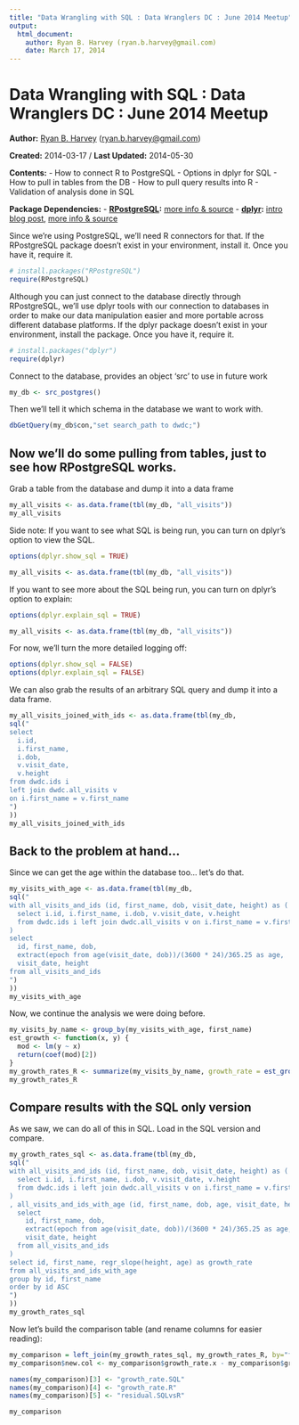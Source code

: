 ```yaml
---
title: "Data Wrangling with SQL : Data Wranglers DC : June 2014 Meetup"
output:
  html_document:
    author: Ryan B. Harvey (ryan.b.harvey@gmail.com)
    date: March 17, 2014
---
```


Data Wrangling with SQL : Data Wranglers DC : June 2014 Meetup
==============================================================
**Author:**  [Ryan B. Harvey](http://datascientist.guru)
([ryan.b.harvey@gmail.com](mailto:ryan.b.harvey@gmail.com))

**Created:** 2014-03-17 / **Last Updated:** 2014-05-30

**Contents:**
- How to connect R to PostgreSQL
- Options in dplyr for SQL
- How to pull in tables from the DB
- How to pull query results into R
- Validation of analysis done in SQL

**Package Dependencies:**
- **[RPostgreSQL](http://cran.r-project.org/package=RPostgreSQL):** [more info & source](https://code.google.com/p/rpostgresql/)
- **[dplyr](http://cran.r-project.org/package=dplyr):** [intro blog post](http://blog.rstudio.org/2014/01/17/introducing-dplyr/), [more info & source](https://github.com/hadley/dplyr)

Since we're using PostgreSQL, we'll need R connectors for that. If the RPostgreSQL package doesn't exist in your environment, install it. Once you have it, require it.
```r
# install.packages("RPostgreSQL")
require(RPostgreSQL)
```

Although you can just connect to the database directly through RPostgreSQL, we'll use dplyr tools with our connection to databases in order to make our data manipulation easier and more portable across different database platforms.  If the dplyr package doesn't exist in your environment, install the package.  Once you have it, require it.
```r
# install.packages("dplyr")
require(dplyr)
```

Connect to the database, provides an object 'src' to use in future work
```r
my_db <- src_postgres()
```

Then we'll tell it which schema in the database we want to work with.
```r
dbGetQuery(my_db$con,"set search_path to dwdc;")
```

Now we'll do some pulling from tables, just to see how RPostgreSQL works.
--------------------------------

Grab a table from the database and dump it into a data frame
```r
my_all_visits <- as.data.frame(tbl(my_db, "all_visits"))
my_all_visits
```

Side note: If you want to see what SQL is being run, you can turn on dplyr's option to view the SQL.
```r
options(dplyr.show_sql = TRUE)

my_all_visits <- as.data.frame(tbl(my_db, "all_visits"))
```

If you want to see more about the SQL being run, you can turn on dplyr's option to explain:
```r
options(dplyr.explain_sql = TRUE)

my_all_visits <- as.data.frame(tbl(my_db, "all_visits"))
```

For now, we'll turn the more detailed logging off:
```r
options(dplyr.show_sql = FALSE)
options(dplyr.explain_sql = FALSE)
```

We can also grab the results of an arbitrary SQL query and dump it into a data frame.
```r
my_all_visits_joined_with_ids <- as.data.frame(tbl(my_db,
sql("
select 
  i.id, 
  i.first_name, 
  i.dob, 
  v.visit_date, 
  v.height 
from dwdc.ids i 
left join dwdc.all_visits v 
on i.first_name = v.first_name
")
))
my_all_visits_joined_with_ids
```

Back to the problem at hand...
------------------------------
Since we can get the age within the database too...  let's do that.
```r
my_visits_with_age <- as.data.frame(tbl(my_db,
sql("
with all_visits_and_ids (id, first_name, dob, visit_date, height) as (
  select i.id, i.first_name, i.dob, v.visit_date, v.height
  from dwdc.ids i left join dwdc.all_visits v on i.first_name = v.first_name
)
select 
  id, first_name, dob, 
  extract(epoch from age(visit_date, dob))/(3600 * 24)/365.25 as age,
  visit_date, height
from all_visits_and_ids
")
))
my_visits_with_age
```

Now, we continue the analysis we were doing before.
```r
my_visits_by_name <- group_by(my_visits_with_age, first_name)
est_growth <- function(x, y) {
  mod <- lm(y ~ x)
  return(coef(mod)[2])
}
my_growth_rates_R <- summarize(my_visits_by_name, growth_rate = est_growth(age, height))
my_growth_rates_R
```

Compare results with the SQL only version
-----------------------------------------
As we saw, we can do all of this in SQL.  Load in the SQL version and compare.
```r
my_growth_rates_sql <- as.data.frame(tbl(my_db,
sql("
with all_visits_and_ids (id, first_name, dob, visit_date, height) as (
  select i.id, i.first_name, i.dob, v.visit_date, v.height
  from dwdc.ids i left join dwdc.all_visits v on i.first_name = v.first_name
)
, all_visits_and_ids_with_age (id, first_name, dob, age, visit_date, height) As (
  select 
    id, first_name, dob, 
    extract(epoch from age(visit_date, dob))/(3600 * 24)/365.25 as age,
    visit_date, height
  from all_visits_and_ids
)
select id, first_name, regr_slope(height, age) as growth_rate
from all_visits_and_ids_with_age
group by id, first_name
order by id ASC
")
))
my_growth_rates_sql
```

Now let's build the comparison table (and rename columns for easier reading):
```r
my_comparison = left_join(my_growth_rates_sql, my_growth_rates_R, by="first_name")
my_comparison$new.col <- my_comparison$growth_rate.x - my_comparison$growth_rate.y

names(my_comparison)[3] <- "growth_rate.SQL"
names(my_comparison)[4] <- "growth_rate.R"
names(my_comparison)[5] <- "residual.SQLvsR"

my_comparison
```
